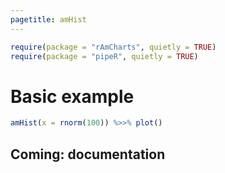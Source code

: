 ```yaml
---
pagetitle: amHist
---
```


```r
require(package = "rAmCharts", quietly = TRUE)
require(package = "pipeR", quietly = TRUE)
```

# Basic example

```r
amHist(x = rnorm(100)) %>>% plot()
```

## Coming: documentation
